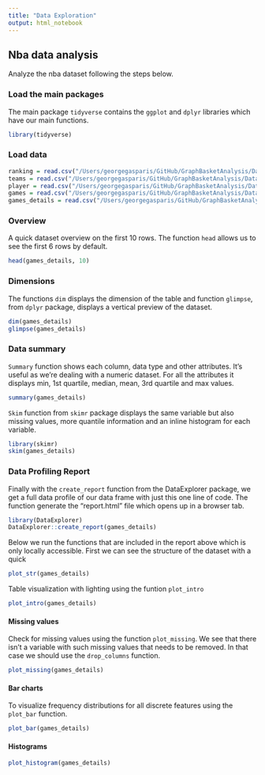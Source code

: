 ```yaml
---
title: "Data Exploration"
output: html_notebook
---
```

## Nba data analysis

Analyze the nba dataset following the steps below.

### Load the main packages
The main package ```tidyverse``` contains the ```ggplot``` and ```dplyr``` libraries which have our main functions.
```r
library(tidyverse)
```
### Load data
```r
ranking = read.csv("/Users/georgegasparis/GitHub/GraphBasketAnalysis/Data/ranking.csv")
teams = read.csv("/Users/georgegasparis/GitHub/GraphBasketAnalysis/Data/teams.csv")
player = read.csv("/Users/georgegasparis/GitHub/GraphBasketAnalysis/Data/players.csv")
games = read.csv("/Users/georgegasparis/GitHub/GraphBasketAnalysis/Data/games.csv")
games_details = read.csv("/Users/georgegasparis/GitHub/GraphBasketAnalysis/Data/games_details.csv")
```

### Overview
A quick dataset overview on the first 10 rows. The function ```head``` allows us to see the first 6 rows by default.
```r
head(games_details, 10)
```
### Dimensions
The functions ```dim``` displays the dimension of the table and function ```glimpse```, from ```dplyr``` package, displays a vertical preview of the dataset. 

```r
dim(games_details)
glimpse(games_details)
```
### Data summary
```Summary``` function shows each column, data type and other attributes. It's useful as we're dealing with a numeric dataset. For all the attributes it displays min, 1st quartile, median, mean, 3rd quartile and max values.
```r
summary(games_details)
```

```Skim``` function from ```skimr``` package displays the same variable but also missing values, more quantile information and an inline histogram for each variable.
```r
library(skimr)
skim(games_details)
```
### Data Profiling Report
Finally with the ```create_report``` function from the DataExplorer package, we get a full data profile of our data frame with just this one line of code. The function generate the "report.html" file which opens up in a browser tab. 
```r
library(DataExplorer)
DataExplorer::create_report(games_details)
```
Below we run the functions that are included in the report above which is only locally accessible.
First we can see the structure of the dataset with a quick
```r
plot_str(games_details)
```
Table visualization with lighting using the funtion ```plot_intro```
```r
plot_intro(games_details)
```
#### Missing values
Check for missing values using the function ```plot_missing```. We see that there isn't a variable with such missing values that needs to be removed. In that case we should use the ```drop_columns``` function.
```r
plot_missing(games_details)
```
#### Bar charts
To visualize frequency distributions for all discrete features using the ```plot_bar``` function.
```r
plot_bar(games_details)
```
#### Histograms
```r
plot_histogram(games_details)
```

















